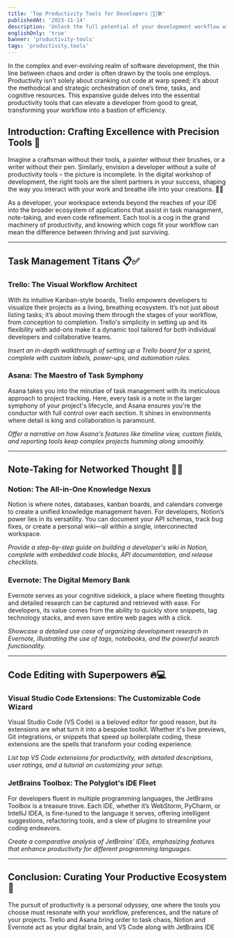 ```yaml
---
title: 'Top Productivity Tools for Developers 👨‍💻🛠️'
publishedAt: '2023-11-14'
description: 'Unlock the full potential of your development workflow with our comprehensive guide to the best productivity tools in the industry.'
englishOnly: 'true'
banner: 'productivity-tools'
tags: 'productivity,tools'
---
```


In the complex and ever-evolving realm of software development, the thin line between chaos and order is often drawn by the tools one employs. Productivity isn't solely about cranking out code at warp speed; it’s about the methodical and strategic orchestration of one’s time, tasks, and cognitive resources. This expansive guide delves into the essential productivity tools that can elevate a developer from good to great, transforming your workflow into a bastion of efficiency.

## Introduction: Crafting Excellence with Precision Tools 🚀

Imagine a craftsman without their tools, a painter without their brushes, or a writer without their pen. Similarly, envision a developer without a suite of productivity tools – the picture is incomplete. In the digital workshop of development, the right tools are the silent partners in your success, shaping the way you interact with your work and breathe life into your creations. 🎨🔧

As a developer, your workspace extends beyond the reaches of your IDE into the broader ecosystem of applications that assist in task management, note-taking, and even code refinement. Each tool is a cog in the grand machinery of productivity, and knowing which cogs fit your workflow can mean the difference between thriving and just surviving.

---

## Task Management Titans 📋✅

### Trello: The Visual Workflow Architect

With its intuitive Kanban-style boards, Trello empowers developers to visualize their projects as a living, breathing ecosystem. It’s not just about listing tasks; it’s about moving them through the stages of your workflow, from conception to completion. Trello's simplicity in setting up and its flexibility with add-ons make it a dynamic tool tailored for both individual developers and collaborative teams.

*Insert an in-depth walkthrough of setting up a Trello board for a sprint, complete with custom labels, power-ups, and automation rules.*

### Asana: The Maestro of Task Symphony

Asana takes you into the minutiae of task management with its meticulous approach to project tracking. Here, every task is a note in the larger symphony of your project's lifecycle, and Asana ensures you're the conductor with full control over each section. It shines in environments where detail is king and collaboration is paramount.

*Offer a narrative on how Asana's features like timeline view, custom fields, and reporting tools keep complex projects humming along smoothly.*

---

## Note-Taking for Networked Thought 📝💭

### Notion: The All-in-One Knowledge Nexus

Notion is where notes, databases, kanban boards, and calendars converge to create a unified knowledge management haven. For developers, Notion’s power lies in its versatility. You can document your API schemas, track bug fixes, or create a personal wiki—all within a single, interconnected workspace.

*Provide a step-by-step guide on building a developer's wiki in Notion, complete with embedded code blocks, API documentation, and release checklists.*

### Evernote: The Digital Memory Bank

Evernote serves as your cognitive sidekick, a place where fleeting thoughts and detailed research can be captured and retrieved with ease. For developers, its value comes from the ability to quickly store snippets, tag technology stacks, and even save entire web pages with a click.

*Showcase a detailed use case of organizing development research in Evernote, illustrating the use of tags, notebooks, and the powerful search functionality.*

---

## Code Editing with Superpowers 🔥💻

### Visual Studio Code Extensions: The Customizable Code Wizard

Visual Studio Code (VS Code) is a beloved editor for good reason, but its extensions are what turn it into a bespoke toolkit. Whether it's live previews, Git integrations, or snippets that speed up boilerplate coding, these extensions are the spells that transform your coding experience.

*List top VS Code extensions for productivity, with detailed descriptions, user ratings, and a tutorial on customizing your setup.*

### JetBrains Toolbox: The Polyglot's IDE Fleet

For developers fluent in multiple programming languages, the JetBrains Toolbox is a treasure trove. Each IDE, whether it’s WebStorm, PyCharm, or IntelliJ IDEA, is fine-tuned to the language it serves, offering intelligent suggestions, refactoring tools, and a slew of plugins to streamline your coding endeavors.

*Create a comparative analysis of JetBrains' IDEs, emphasizing features that enhance productivity for different programming languages.*

---

## Conclusion: Curating Your Productive Ecosystem 🌟

The pursuit of productivity is a personal odyssey, one where the tools you choose must resonate with your workflow, preferences, and the nature of your projects. Trello and Asana bring order to task chaos, Notion and Evernote act as your digital brain, and VS Code along with JetBrains IDE